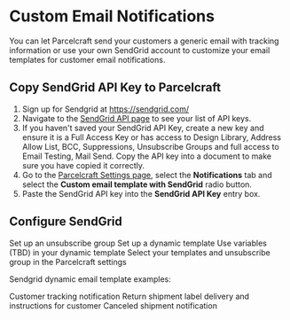 # Custom Email Notifications

You can let Parcelcraft send your customers a generic email with tracking information or use your own SendGrid account to customize your email templates for customer email notifications.

## Copy SendGrid API Key to Parcelcraft
1. Sign up for Sendgrid at https://sendgrid.com/
2. Navigate to the [SendGrid API page](https://app.sendgrid.com/settings/api_keys) to see your list of API keys. 
3. If you haven't saved your SendGrid API Key, create a new key and ensure it is a Full Access Key or has access to Design Library, Address Allow List, BCC, Suppressions, Unsubscribe Groups and full access to Email Testing, Mail Send. Copy the API key into a document to make sure you have copied it correctly.
4. Go to the [Parcelcraft Settings page](https://dashboard.stripe.com/test/settings/apps/com.productivity.parcelcraft), select the **Notifications** tab and select the **Custom email template with SendGrid** radio button.
5. Paste the SendGrid API key into the **SendGrid API Key** entry box.

## Configure SendGrid
Set up an unsubscribe group
Set up a dynamic template
Use variables (TBD) in your dynamic template
Select your templates and unsubscribe group in the Parcelcraft settings


Sendgrid dynamic email template examples:

Customer tracking notification
Return shipment label delivery and instructions for customer
Canceled shipment notification
